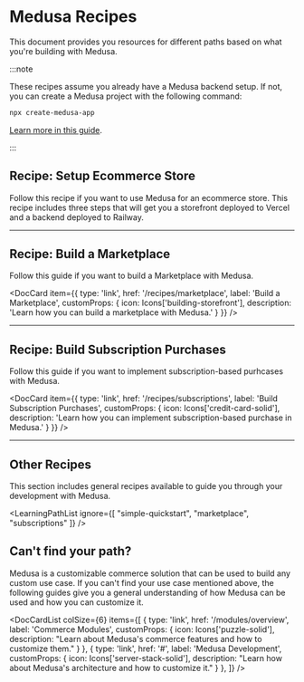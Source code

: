 
# Medusa Recipes

This document provides you resources for different paths based on what you're building with Medusa.

:::note

These recipes assume you already have a Medusa backend setup. If not, you can create a Medusa project with the following command:

```bash
npx create-medusa-app
```

[Learn more in this guide](../create-medusa-app.mdx).

:::

## Recipe: Setup Ecommerce Store

Follow this recipe if you want to use Medusa for an ecommerce store. This recipe includes three steps that will get you a storefront deployed to Vercel and a backend deployed to Railway.

<LearningPath pathName="simple-quickstart" />

---

## Recipe: Build a Marketplace

Follow this guide if you want to build a Marketplace with Medusa.

<DocCard item={{
  type: 'link',
  href: '/recipes/marketplace',
  label: 'Build a Marketplace',
  customProps: {
    icon: Icons['building-storefront'],
    description: 'Learn how you can build a marketplace with Medusa.'
  }
}} />

---

## Recipe: Build Subscription Purchases

Follow this guide if you want to implement subscription-based purhcases with Medusa.

<DocCard item={{
  type: 'link',
  href: '/recipes/subscriptions',
  label: 'Build Subscription Purchases',
  customProps: {
    icon: Icons['credit-card-solid'],
    description: 'Learn how you can implement subscription-based purchase in Medusa.'
  }
}} />

---

## Other Recipes

This section includes general recipes available to guide you through your development with Medusa.

<LearningPathList ignore={[
  "simple-quickstart",
  "marketplace",
  "subscriptions"
]} />

<Feedback 
   event="survey_use_cases"
   question="Did your find your use case?"
   positiveQuestion="Is there anything that should improved?"
   negativeQuestion="What was your use case?"
   showLongForm={false}
/>

<!-- vale docs.HeadingPunctuation = NO -->

## Can't find your path?

<!-- vale docs.HeadingPunctuation = YES -->

Medusa is a customizable commerce solution that can be used to build any custom use case. If you can't find your use case mentioned above, the following guides give you a general understanding of how Medusa can be used and how you can customize it.

<DocCardList colSize={6} items={[
  {
    type: 'link',
    href: '/modules/overview',
    label: 'Commerce Modules',
    customProps: {
      icon: Icons['puzzle-solid'],
      description: "Learn about Medusa's commerce features and how to customize them."
    }
  },
  {
    type: 'link',
    href: '#',
    label: 'Medusa Development',
    customProps: {
      icon: Icons['server-stack-solid'],
      description: "Learn how about Medusa's architecture and how to customize it."
    }
  },
]} />